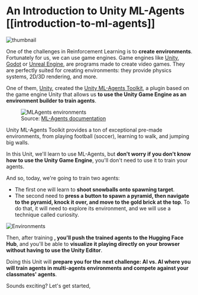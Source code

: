 # An Introduction to Unity ML-Agents [[introduction-to-ml-agents]]

<img src="https://huggingface.co/datasets/huggingface-deep-rl-course/course-images/resolve/main/en/unit7/thumbnail.png" alt="thumbnail"/>

One of the challenges in Reinforcement Learning is to **create environments**. Fortunately for us, we can use game engines.
Game engines like [Unity](https://unity.com/), [Godot](https://godotengine.org/) or [Unreal Engine](https://www.unrealengine.com/), are programs made to create video games. They are perfectly suited
for creating environments: they provide physics systems, 2D/3D rendering, and more.


One of them, [Unity](https://unity.com/), created the [Unity ML-Agents Toolkit](https://github.com/Unity-Technologies/ml-agents), a plugin based on the game engine Unity that allows us **to use the Unity Game Engine as an environment builder to train agents**.

<figure>
<img src="https://huggingface.co/datasets/huggingface-deep-rl-course/course-images/resolve/main/en/unit5/example-envs.png" alt="MLAgents environments"/>
<figcaption>Source: <a href="https://github.com/Unity-Technologies/ml-agents">ML-Agents documentation</a></figcaption>
</figure>

Unity ML-Agents Toolkit provides a ton of exceptional pre-made environments, from playing football (soccer), learning to walk, and jumping big walls.

In this Unit, we'll learn to use ML-Agents, but **don't worry if you don't know how to use the Unity Game Engine**, you'll don't need to use it to train your agents.

And so, today, we're going to train two agents:
- The first one will learn to **shoot snowballs onto spawning target**.
- The second need to **press a button to spawn a pyramid, then navigate to the pyramid, knock it over, and move to the gold brick at the top**. To do that, it will need to explore its environment, and we will use a technique called curiosity.

<img src="https://huggingface.co/datasets/huggingface-deep-rl-course/course-images/resolve/main/en/unit7/envs.png" alt="Environments" />

Then, after training **, you'll push the trained agents to the Hugging Face Hub**, and you'll be able to **visualize it playing directly on your browser without having to use the Unity Editor**.

Doing this Unit will **prepare you for the next challenge: AI vs. AI where you will train agents in multi-agents environments and compete against your classmates' agents**.

Sounds exciting? Let's get started,
